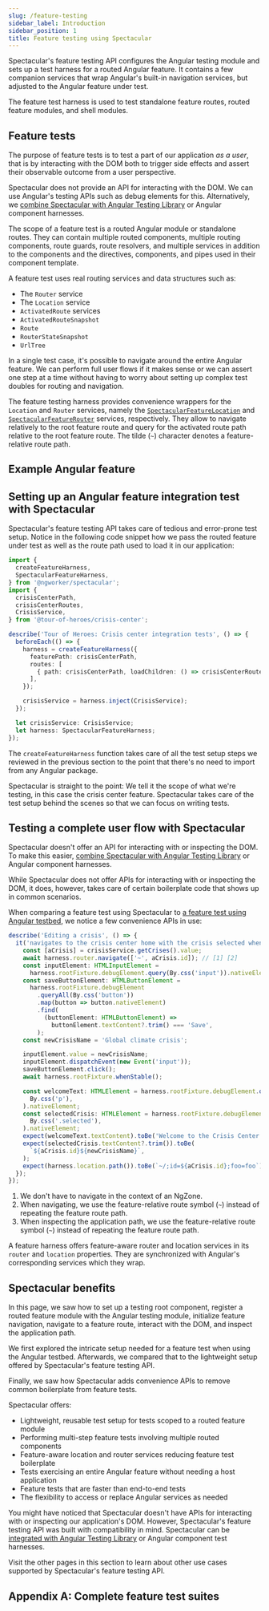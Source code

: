 ```yaml
---
slug: /feature-testing
sidebar_label: Introduction
sidebar_position: 1
title: Feature testing using Spectacular
---
```



Spectacular's feature testing API configures the Angular testing module and sets up a test harness for a routed Angular feature. It contains a few companion services that wrap Angular's built-in navigation services, but adjusted to the Angular feature under test.

The feature test harness is used to test standalone feature routes, routed feature modules, and shell modules.

## Feature tests

The purpose of feature tests is to test a part of our application _as a user_, that is by interacting with the DOM both to trigger side effects and assert their observable outcome from a user perspective.

Spectacular does not provide an API for interacting with the DOM. We can use Angular's testing APIs such as debug elements for this. Alternatively, we [combine Spectacular with Angular Testing Library](feature-testing/angular-testing-library) or Angular component harnesses.

The scope of a feature test is a routed Angular module or standalone routes. They can contain multiple routed components, multiple routing components, route guards, route resolvers, and multiple services in addition to the components and the directives, components, and pipes used in their component template.

A feature test uses real routing services and data structures such as:

- The `Router` service
- The `Location` service
- `ActivatedRoute` services
- `ActivatedRouteSnapshot`
- `Route`
- `RouterStateSnapshot`
- `UrlTree`

In a single test case, it's possible to navigate around the entire Angular feature. We can perform full user flows if it makes sense or we can assert one step at a time without having to worry about setting up complex test doubles for routing and navigation.

The feature testing harness provides convenience wrappers for the `Location` and `Router` services, namely the [`SpectacularFeatureLocation`](../api/classes/SpectacularFeatureLocation.md) and [`SpectacularFeatureRouter`](../api/classes/SpectacularFeatureRouter.md) services, respectively. They allow to navigate relatively to the root feature route and query for the activated route path relative to the root feature route. The tilde (`~`) character denotes a feature-relative route path.

## Example Angular feature

<ExampleAngularFeature />

## Setting up an Angular feature integration test with Spectacular

Spectacular's feature testing API takes care of tedious and error-prone test setup. Notice in the following code snippet how we pass the routed feature under test as well as the route path used to load it in our application:

```ts {14,16}
import {
  createFeatureHarness,
  SpectacularFeatureHarness,
} from '@ngworker/spectacular';
import {
  crisisCenterPath,
  crisisCenterRoutes,
  CrisisService,
} from '@tour-of-heroes/crisis-center';

describe('Tour of Heroes: Crisis center integration tests', () => {
  beforeEach(() => {
    harness = createFeatureHarness({
      featurePath: crisisCenterPath,
      routes: [
        { path: crisisCenterPath, loadChildren: () => crisisCenterRoutes },
      ],
    });

    crisisService = harness.inject(CrisisService);
  });

  let crisisService: CrisisService;
  let harness: SpectacularFeatureHarness;
});
```

The `createFeatureHarness` function takes care of all the test setup steps we reviewed in the previous section to the point that there's no need to import from any Angular package.

Spectacular is straight to the point: We tell it the scope of what we're testing, in this case the crisis center feature. Spectacular takes care of the test setup behind the scenes so that we can focus on writing tests.

## Testing a complete user flow with Spectacular

Spectacular doesn't offer an API for interacting with or inspecting the DOM. To make this easier, [combine Spectacular with Angular Testing Library](./angular-testing-library.mdx) or Angular component harnesses.

While Spectacular does not offer APIs for interacting with or inspecting the DOM, it does, however, takes care of certain boilerplate code that shows up in common scenarios.

When comparing a feature test using Spectacular to [a feature test using Angular testbed](./angular-testbed.mdx#reviewing-a-feature-test-using-the-angular-testbed), we notice a few convenience APIs in use:

```ts
describe('Editing a crisis', () => {
  it('navigates to the crisis center home with the crisis selected when the change is saved', async () => {
    const [aCrisis] = crisisService.getCrises().value;
    await harness.router.navigate(['~', aCrisis.id]); // [1] [2]
    const inputElement: HTMLInputElement =
      harness.rootFixture.debugElement.query(By.css('input')).nativeElement;
    const saveButtonElement: HTMLButtonElement =
      harness.rootFixture.debugElement
        .queryAll(By.css('button'))
        .map(button => button.nativeElement)
        .find(
          (buttonElement: HTMLButtonElement) =>
            buttonElement.textContent?.trim() === 'Save',
        );
    const newCrisisName = 'Global climate crisis';

    inputElement.value = newCrisisName;
    inputElement.dispatchEvent(new Event('input'));
    saveButtonElement.click();
    await harness.rootFixture.whenStable();

    const welcomeText: HTMLElement = harness.rootFixture.debugElement.query(
      By.css('p'),
    ).nativeElement;
    const selectedCrisis: HTMLElement = harness.rootFixture.debugElement.query(
      By.css('.selected'),
    ).nativeElement;
    expect(welcomeText.textContent).toBe('Welcome to the Crisis Center');
    expect(selectedCrisis.textContent?.trim()).toBe(
      `${aCrisis.id}${newCrisisName}`,
    );
    expect(harness.location.path()).toBe(`~/;id=${aCrisis.id};foo=foo`); // [3]
  });
});
```

1. We don't have to navigate in the context of an NgZone.
2. When navigating, we use the feature-relative route symbol (`~`) instead of repeating the feature route path.
3. When inspecting the application path, we use the feature-relative route symbol (`~`) instead of repeating the feature route path.

A feature harness offers feature-aware router and location services in its `router` and `location` properties. They are synchronized with Angular's corresponding services which they wrap.

## Spectacular benefits

In this page, we saw how to set up a testing root component, register a routed feature module with the Angular testing module, initialize feature navigation, navigate to a feature route, interact with the DOM, and inspect the application path.

We first explored the intricate setup needed for a feature test when using the Angular testbed. Afterwards, we compared that to the lightweight setup offered by Spectacular's feature testing API.

Finally, we saw how Spectacular adds convenience APIs to remove common boilerplate from feature tests.

Spectacular offers:

- Lightweight, reusable test setup for tests scoped to a routed feature module
- Performing multi-step feature tests involving multiple routed components
- Feature-aware location and router services reducing feature test boilerplate
- Tests exercising an entire Angular feature without needing a host application
- Feature tests that are faster than end-to-end tests
- The flexibility to access or replace Angular services as needed

You might have noticed that Spectacular doesn't have APIs for interacting with or inspecting our application's DOM. However, Spectacular's feature testing API was built with compatibility in mind. Spectacular can be [integrated with Angular Testing Library](feature-testing/angular-testing-library) or Angular component test harnesses.

Visit the other pages in this section to learn about other use cases supported by Spectacular's feature testing API.

## Appendix A: Complete feature test suites

<FeatureTests />
